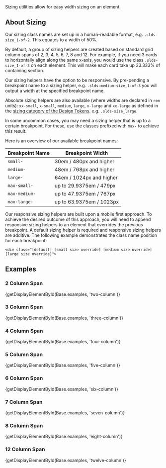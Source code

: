
<div className="doc lead">
  Sizing utilities allow for easy width sizing on an element.
</div>

## About Sizing
Our sizing class names are set up in a human-readable format, e.g. `.slds-size_1-of-2`. This equates to a width of 50%.

By default, a group of sizing helpers are created based on standard grid column spans of 2, 3, 4, 5, 6, 7, 8 and 12. For example, if you need 3 cards to horizontally align along the same x-axis, you would use the class `.slds-size_1-of-3` on each element. This will make each card take up 33.333% of containing section.

Our sizing helpers have the option to be responsive. By pre-pending a breakpoint name to a sizing helper, e.g. `.slds-medium-size_1-of-3` you will output a width at the specified breakpoint name.

Absolute sizing helpers are also available (where widths are declared in `rem` units): `xx-small`, `x-small`, `medium`, `large`, `x-large` and `xx-large` as defined in the [sizing category of the Design Tokens](/design-tokens/#category-sizing). e.g. `.slds-size_large`.

In some uncommon cases, you may need a sizing helper that is up to a certain breakpoint. For these, use the classes prefixed with `max-` to achieve this result.

Here is an overview of our available breakpoint names:

| Breakpoint Name | Breakpoint Width         |
| --------------- | ------------------------ |
| `small-`        | 30em / 480px and higher  |
| `medium-`       | 48em / 768px and higher  |
| `large-`        | 64em / 1024px and higher |
| `max-small-`    | up to 29.9375em / 479px  |
| `max-medium-`   | up to 47.9375em / 767px  |
| `max-large-`    | up to 63.9375em / 1023px |

Our responsive sizing helpers are built upon a mobile first approach. To achieve the desired outcome of this approach, you will need to append responsive sizing helpers to an element that overrides the previous breakpoint. A default sizing helper is required and responsive sizing helpers are additive. The following example demonstrates the class name position for each breakpoint:

`<div class="[default] [small size override] [medium size override] [large size override]">`

## Examples

### 2 Column Span
<CodeView>
  {getDisplayElementById(Base.examples, 'two-column')}
</CodeView>

### 3 Column Span
<CodeView>
  {getDisplayElementById(Base.examples, 'three-column')}
</CodeView>

### 4 Column Span
<CodeView>
  {getDisplayElementById(Base.examples, 'four-column')}
</CodeView>

### 5 Column Span
<CodeView>
  {getDisplayElementById(Base.examples, 'five-column')}
</CodeView>

### 6 Column Span
<CodeView>
  {getDisplayElementById(Base.examples, 'six-column')}
</CodeView>

### 7 Column Span
<CodeView>
  {getDisplayElementById(Base.examples, 'seven-column')}
</CodeView>

### 8 Column Span
<CodeView>
  {getDisplayElementById(Base.examples, 'eight-column')}
</CodeView>

### 12 Column Span
<CodeView>
  {getDisplayElementById(Base.examples, 'twelve-column')}
</CodeView>
